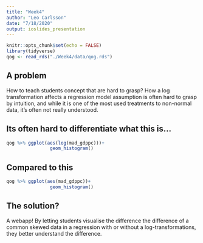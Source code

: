 ```yaml
---
title: "Week4"
author: "Leo Carlsson"
date: "7/18/2020"
output: ioslides_presentation
---
```


```r
knitr::opts_chunk$set(echo = FALSE)
library(tidyverse)
qog <- read_rds("./Week4/data/qog.rds")
```

## A problem
How to teach students concept that are hard to grasp? How a log transformation affects a regression model assumption is often hard to grasp by intuition, and while it is one of the most used treatments to non-normal data, it's often not really understood. 

## Its often hard to differentiate what this is...
```r
qog %>% ggplot(aes(log(mad_gdppc)))+
                geom_histogram()
```

## Compared to this
```r
qog %>% ggplot(aes(mad_gdppc))+
                geom_histogram()
```

## The solution?
A webapp! By letting students visualise the difference the difference of a common skewed data in a regression with or without a log-transformations, they better understand the difference. 
